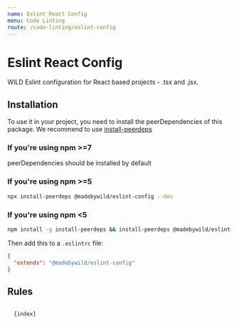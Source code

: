 ```yaml
---
name: Eslint React Config
menu: Code Linting
route: /code-linting/eslint-config
---
```



# Eslint React Config

WILD Eslint configuration for React based projects - .tsx and .jsx.

## Installation

To use it in your project, you need to install the peerDependencies of this package.
We recommend to use [install-peerdeps](https://www.npmjs.com/package/install-peerdeps)

### If you're using npm >=7
peerDependencies should be installed by default

### If you're using npm >=5
```bash
npx install-peerdeps @madebywild/eslint-config --dev
```

### If you're using npm <5
```bash
npm install -g install-peerdeps && install-peerdeps @madebywild/eslint-config --dev
```

Then add this to a `.eslintrc` file:

```json
{
  "extends": "@madebywild/eslint-config"
}
```

## Rules

<Code className="javascript">
  {index}
</Code>